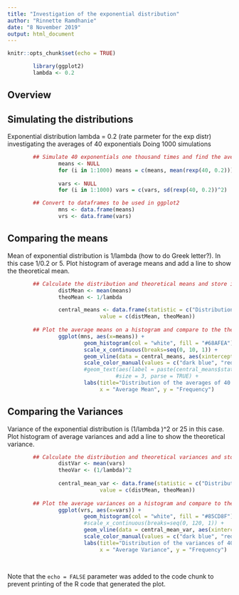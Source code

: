 ```yaml
---
title: "Investigation of the exponential distribution"
author: "Rinnette Ramdhanie"
date: "8 November 2019"
output: html_document
---
```


```r
knitr::opts_chunk$set(echo = TRUE)
```

```r
        library(ggplot2)
        lambda <- 0.2
```

## Overview



## Simulating the distributions

Exponential distribution
lambda = 0.2 (rate parmeter for the exp distr)
investigating the averages of 40 exponentials
Doing 1000 simulations


```r
        ## Simulate 40 exponentials one thousand times and find the average means and variances.
                means <- NULL
                for (i in 1:1000) means = c(means, mean(rexp(40, 0.2)))
        
                vars <- NULL
                for (i in 1:1000) vars = c(vars, sd(rexp(40, 0.2))^2)

        ## Convert to dataframes to be used in ggplot2
                mns <- data.frame(means)
                vrs <- data.frame(vars)
```

## Comparing the means

Mean of exponential distribution is 1/lambda (how to do Greek letter?).  In this case 1/0.2 or 5.
Plot histogram of average means and add a line to show the theoretical mean.

```r
        ## Calculate the distribution and theoretical means and store in a dataframe to be used in ggplot
                distMean <- mean(means)
                theoMean <- 1/lambda

                central_means <- data.frame(statistic = c("Distribution Mean", "Theoretical Mean"),
                             value = c(distMean, theoMean))
                
        ## Plot the average means on a histogram and compare to the theoretical mean
                ggplot(mns, aes(x=means)) + 
                        geom_histogram(col = "white", fill = "#68AFEA") +
                        scale_x_continuous(breaks=seq(0, 10, 1)) +
                        geom_vline(data = central_means, aes(xintercept = value, color = statistic)) +
                        scale_color_manual(values = c("dark blue", "red"), name = NULL) +
                        #geom_text(aes(label = paste(central_means$statistic, " = ", central_means$value)), 
                                  #size = 3, parse = TRUE) +
                        labs(title="Distribution of the averages of 40 exponentials over 1000 simulations", 
                             x = "Average Mean", y = "Frequency")

```

## Comparing the Variances

Variance of the exponential distribution is (1/lambda )^2 or 25 in this case.
Plot histogram of average variances and add a line to show the theoretical variance.

```r
        ## Calculate the distribution and theoretical variances and store in a dataframe to be used in ggplot
                distVar <- mean(vars)
                theoVar <- (1/lambda)^2
                
                central_mean_var <- data.frame(statistic = c("Distribution Mean", "Theoretical Mean"),
                             value = c(distMean, theoMean))
                
        ## Plot the average variances on a histogram and compare to the theoretical variance
                ggplot(vrs, aes(x=vars)) + 
                        geom_histogram(col = "white", fill = "#85CD8F") +
                        #scale_x_continuous(breaks=seq(0, 120, 1)) +
                        geom_vline(data = central_mean_var, aes(xintercept = value, color = statistic)) +
                        scale_color_manual(values = c("dark blue", "red"), name = NULL) +
                        labs(title="Distribution of the variances of 40 exponentials over 1000 simulations", 
                             x = "Average Variance", y = "Frequency")
                        
                        
```



Note that the `echo = FALSE` parameter was added to the code chunk to prevent printing of the R code that generated the plot.
